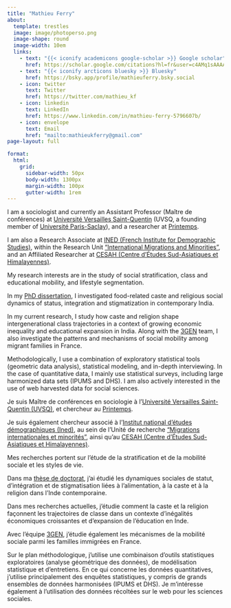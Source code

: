 ```yaml
---
title: "Mathieu Ferry"
about: 
  template: trestles
  image: image/photoperso.png
  image-shape: round
  image-width: 10em 
  links:
    - text: "{{< iconify academicons google-scholar >}} Google scholar"
      href: https://scholar.google.com/citations?hl=fr&user=c4AMq1sAAAAJ
    - text: "{{< iconify arcticons bluesky >}} Bluesky"
      href: https://bsky.app/profile/mathieuferry.bsky.social
    - icon: twitter
      text: Twitter
      href: https://twitter.com/mathieu_kf
    - icon: linkedin
      text: LinkedIn
      href: https://www.linkedin.com/in/mathieu-ferry-5796607b/
    - icon: envelope
      text: Email
      href: "mailto:mathieukferry@gmail.com"
page-layout: full

format:
  html: 
    grid:
      sidebar-width: 50px
      body-width: 1300px
      margin-width: 100px
      gutter-width: 1rem
---
```


::: {.content-visible when-profile="english"}
I am a sociologist and currently an Assistant Professor (Maître de conférences) at [Université Versailles Saint-Quentin](https://www.uvsq.fr/english) (UVSQ, a founding member of [Université Paris-Saclay](https://www.universite-paris-saclay.fr/en)), and a researcher at [Printemps](https://www.printemps.uvsq.fr/).

I am also a Research Associate at [INED (French Institute for Demographic Studies)](https://www.ined.fr/en/), within the Research Unit ["International Migrations and Minorities"](https://www.ined.fr/en/research/research-teams/UR08), and an Affiliated Researcher at [CESAH (Centre d’Études Sud-Asiatiques et Himalayennes)](https://cesah.ehess.fr/en).

My research interests are in the study of social stratification, class and educational mobility, and lifestyle segmentation.

In my [PhD dissertation](https://hal-sciencespo.archives-ouvertes.fr/tel-03620008/document), I investigated food-related caste and religious social dynamics of status, integration and stigmatization in contemporary India.

In my current research, I study how caste and religion shape intergenerational class trajectories in a context of growing economic inequality and educational expansion in India. Along with the [3GEN](https://3gen.site.ined.fr/en/) team, I also investigate the patterns and mechanisms of social mobility among migrant families in France.

Methodologically, I use a combination of exploratory statistical tools (geometric data analysis), statistical modeling, and in-depth interviewing. In the case of quantitative data, I mainly use statistical surveys, including large harmonized data sets (IPUMS and DHS). I am also actively interested in the use of web harvested data for social sciences.
:::

::: {.content-visible when-profile="french"}
Je suis Maître de conférences en sociologie à l'[Université Versailles Saint-Quentin (UVSQ)](https://www.uvsq.fr/), et chercheur au [Printemps](https://www.printemps.uvsq.fr/).

Je suis également chercheur associé à l'[Institut national d'études démographiques (Ined)](https://www.ined.fr/), au sein de l'Unité de recherche ["Migrations internationales et minorités"](https://www.ined.fr/fr/recherche/equipes-recherche/UR08), ainsi qu'au [CESAH (Centre d’Études Sud-Asiatiques et Himalayennes)](https://cesah.ehess.fr/).

Mes recherches portent sur l'étude de la stratification et de la mobilité sociale et les styles de vie.

Dans ma [thèse de doctorat](https://hal-sciencespo.archives-ouvertes.fr/tel-03620008/document), j'ai étudié les dynamiques sociales de statut, d'intégration et de stigmatisation liées à l'alimentation, à la caste et à la religion dans l'Inde contemporaine.

Dans mes recherches actuelles, j'étudie comment la caste et la religion façonnent les trajectoires de classe dans un contexte d'inégalités économiques croissantes et d'expansion de l'éducation en Inde.

Avec l'équipe [3GEN](https://3gen.site.ined.fr/), j'étudie également les mécanismes de la mobilité sociale parmi les familles immigrées en France.

Sur le plan méthodologique, j'utilise une combinaison d'outils statistiques exploratoires (analyse géométrique des données), de modélisation statistique et d'entretiens. En ce qui concerne les données quantitatives, j'utilise principalement des enquêtes statistiques, y compris de grands ensembles de données harmonisées (IPUMS et DHS). Je m'intéresse également à l'utilisation des données récoltées sur le web pour les sciences sociales.
:::
